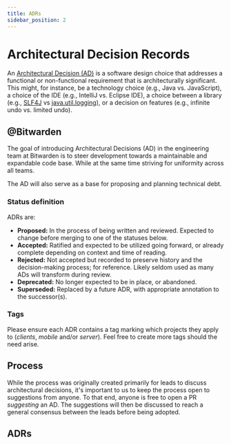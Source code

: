 ```yaml
---
title: ADRs
sidebar_position: 2
---
```



# Architectural Decision Records

An [Architectural Decision (AD)][ad] is a software design choice that addresses a functional or
non-functional requirement that is architecturally significant. This might, for instance, be a
technology choice (e.g., Java vs. JavaScript), a choice of the IDE (e.g., IntelliJ vs. Eclipse IDE),
a choice between a library (e.g., [SLF4J][slf4j] vs [java.util.logging][java.util.logging]), or a
decision on features (e.g., infinite undo vs. limited undo).

## @Bitwarden

The goal of introducing Architectural Decisions (AD) in the engineering team at Bitwarden is to
steer development towards a maintainable and expandable code base. While at the same time striving
for uniformity across all teams.

The AD will also serve as a base for proposing and planning technical debt.

### Status definition

ADRs are:

- **Proposed:** In the process of being written and reviewed. Expected to change before merging to
  one of the statuses below.
- **Accepted:** Ratified and expected to be utilized going forward, or already complete depending on
  context and time of reading.
- **Rejected:** Not accepted but recorded to preserve history and the decision-making process; for
  reference. Likely seldom used as many ADs will transform during review.
- **Deprecated:** No longer expected to be in place, or abandoned.
- **Superseded:** Replaced by a future ADR, with appropriate annotation to the successor(s).

### Tags

Please ensure each ADR contains a tag marking which projects they apply to (_clients_, _mobile_
and/or _server_). Feel free to create more tags should the need arise.

## Process

While the process was originally created primarily for leads to discuss architectural decisions,
it's important to us to keep the process open to suggestions from anyone. To that end, anyone is
free to open a PR _suggesting_ an AD. The suggestions will then be discussed to reach a general
consensus between the leads before being adopted.

## ADRs

<DocCardList />

[ad]: https://en.wikipedia.org/wiki/Architectural_decision
[slf4j]: https://www.slf4j.org/
[java.util.logging]:
  https://docs.oracle.com/javase/8/docs/api/java/util/logging/package-summary.html
